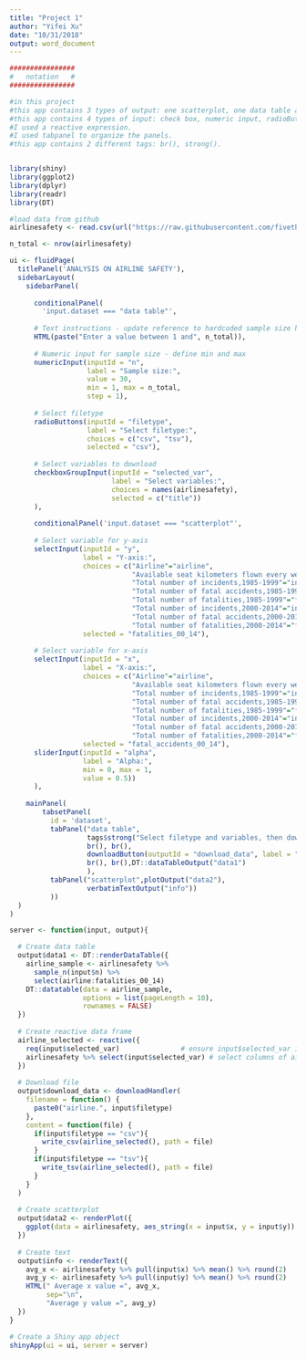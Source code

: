```yaml
---
title: "Project 1"
author: "Yifei Xu"
date: "10/31/2018"
output: word_document
---
```


```r
################
#   notation   #
################

#in this project
#this app contains 3 types of output: one scatterplot, one data table and related text.
#this app contains 4 types of input: check box, numeric input, radioButton, sidebar input.
#I used a reactive expression.
#I used tabpanel to organize the panels.
#this app contains 2 different tags: br(), strong().


library(shiny)
library(ggplot2)
library(dplyr)
library(readr)
library(DT)

#load data from github
airlinesafety <- read.csv(url("https://raw.githubusercontent.com/fivethirtyeight/data/master/airline-safety/airline-safety.csv"),header=TRUE,sep=",")

n_total <- nrow(airlinesafety)

ui <- fluidPage(
  titlePanel('ANALYSIS ON AIRLINE SAFETY'),
  sidebarLayout(
    sidebarPanel(
    
      conditionalPanel(
        'input.dataset === "data table"',
        
      # Text instructions - update reference to hardcoded sample size here
      HTML(paste("Enter a value between 1 and", n_total)),
      
      # Numeric input for sample size - define min and max
      numericInput(inputId = "n",
                   label = "Sample size:",
                   value = 30,
                   min = 1, max = n_total,
                   step = 1),
                   
      # Select filetype
      radioButtons(inputId = "filetype",
                   label = "Select filetype:",
                   choices = c("csv", "tsv"),
                   selected = "csv"),
                   
      # Select variables to download
      checkboxGroupInput(inputId = "selected_var",
                         label = "Select variables:",
                         choices = names(airlinesafety),
                         selected = c("title"))
      ),
      
      conditionalPanel('input.dataset === "scatterplot"',
      
      # Select variable for y-axis
      selectInput(inputId = "y", 
                  label = "Y-axis:",
                  choices = c("Airline"="airline",
                              "Available seat kilometers flown every week"="avail_seat_km_per_week",
                              "Total number of incidents,1985-1999"="incidents_85_99",
                              "Total number of fatal accidents,1985-1999"="fatal_accidents_85_99",
                              "Total number of fatalities,1985-1999"="fatalities_85_99",
                              "Total number of incidents,2000-2014"="incidents_00_14",
                              "Total number of fatal accidents,2000-2014"="fatal_accidents_00_14",
                              "Total number of fatalities,2000-2014"="fatalities_00_14"), 
                  selected = "fatalities_00_14"),
                  
      # Select variable for x-axis
      selectInput(inputId = "x", 
                  label = "X-axis:",
                  choices = c("Airline"="airline",
                              "Available seat kilometers flown every week"="avail_seat_km_per_week",
                              "Total number of incidents,1985-1999"="incidents_85_99",
                              "Total number of fatal accidents,1985-1999"="fatal_accidents_85_99",
                              "Total number of fatalities,1985-1999"="fatalities_85_99",
                              "Total number of incidents,2000-2014"="incidents_00_14",
                              "Total number of fatal accidents,2000-2014"="fatal_accidents_00_14",
                              "Total number of fatalities,2000-2014"="fatalities_00_14"),  
                  selected = "fatal_accidents_00_14"),
      sliderInput(inputId = "alpha", 
                  label = "Alpha:", 
                  min = 0, max = 1, 
                  value = 0.5))
      ),
    
    mainPanel(
        tabsetPanel(
          id = 'dataset',
          tabPanel("data table", 
                   tags$strong("Select filetype and variables, then download and/or view the data."),
                   br(), br(),
                   downloadButton(outputId = "download_data", label = "Download data"),
                   br(), br(),DT::dataTableOutput("data1")
                   ),
          tabPanel("scatterplot",plotOutput("data2"),
                   verbatimTextOutput("info"))
          ))
  )
)

server <- function(input, output){

  # Create data table
  output$data1 <- DT::renderDataTable({
    airline_sample <- airlinesafety %>%
      sample_n(input$n) %>%
      select(airline:fatalities_00_14)
    DT::datatable(data = airline_sample, 
                  options = list(pageLength = 10), 
                  rownames = FALSE)
  })
  
  # Create reactive data frame
  airline_selected <- reactive({
    req(input$selected_var)               # ensure input$selected_var is available
    airlinesafety %>% select(input$selected_var) # select columns of airline
  })
  
  # Download file
  output$download_data <- downloadHandler(
    filename = function() {
      paste0("airline.", input$filetype)
    },
    content = function(file) { 
      if(input$filetype == "csv"){ 
        write_csv(airline_selected(), path = file) 
      }
      if(input$filetype == "tsv"){ 
        write_tsv(airline_selected(), path = file) 
      }
    }
  )
  
  # Create scatterplot
  output$data2 <- renderPlot({
    ggplot(data = airlinesafety, aes_string(x = input$x, y = input$y)) +geom_point(alpha = input$alpha)
  })
  
  # Create text
  output$info <- renderText({
    avg_x <- airlinesafety %>% pull(input$x) %>% mean() %>% round(2)
    avg_y <- airlinesafety %>% pull(input$y) %>% mean() %>% round(2)
    HTML(" Average x value =", avg_x,
         sep="\n", 
         "Average y value =", avg_y)
  })
}

# Create a Shiny app object
shinyApp(ui = ui, server = server)
```
